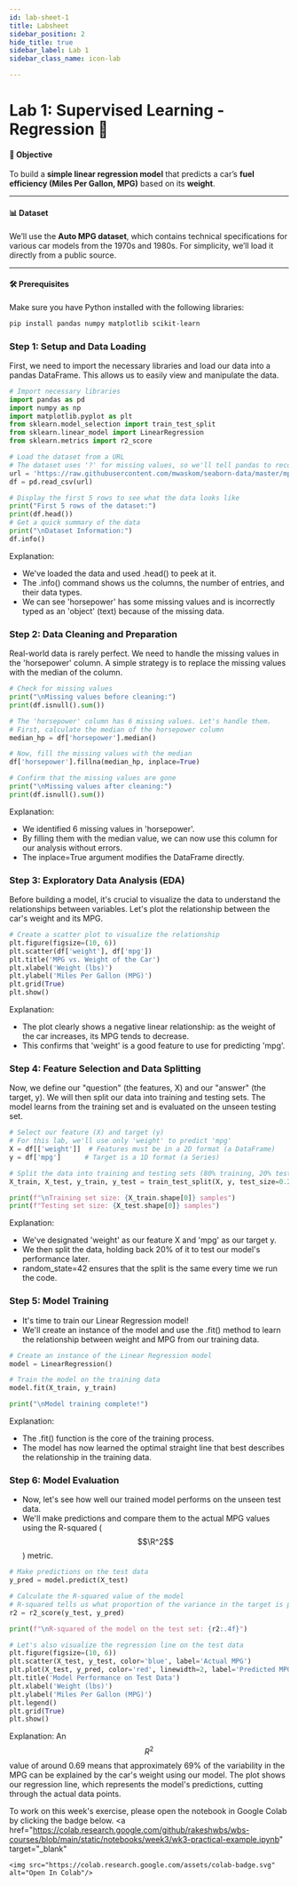 ```yaml
---
id: lab-sheet-1
title: Labsheet
sidebar_position: 2
hide_title: true
sidebar_label: Lab 1
sidebar_class_name: icon-lab

---
```


<ModuleBanner />

# Lab 1: Supervised Learning - Regression 🚗

#### 🎯 Objective
To build a **simple linear regression model** that predicts a car’s **fuel efficiency (Miles Per Gallon, MPG)** based on its **weight**.

---

#### 📊 Dataset
We’ll use the **Auto MPG dataset**, which contains technical specifications for various car models from the 1970s and 1980s.
For simplicity, we’ll load it directly from a public source.

---

#### 🛠️ Prerequisites
Make sure you have Python installed with the following libraries:

```bash
pip install pandas numpy matplotlib scikit-learn
```
### Step 1: Setup and Data Loading
First, we need to import the necessary libraries and load our data into a pandas DataFrame. This allows us to easily view and manipulate the data.

```python
# Import necessary libraries
import pandas as pd
import numpy as np
import matplotlib.pyplot as plt
from sklearn.model_selection import train_test_split
from sklearn.linear_model import LinearRegression
from sklearn.metrics import r2_score

# Load the dataset from a URL
# The dataset uses '?' for missing values, so we'll tell pandas to recognize them
url = 'https://raw.githubusercontent.com/mwaskom/seaborn-data/master/mpg.csv'
df = pd.read_csv(url)

# Display the first 5 rows to see what the data looks like
print("First 5 rows of the dataset:")
print(df.head())
# Get a quick summary of the data
print("\nDataset Information:")
df.info()
```
Explanation:
* We've loaded the data and used .head() to peek at it.
* The .info() command shows us the columns, the number of entries, and their data types.
* We can see 'horsepower' has some missing values and is incorrectly typed as an 'object' (text) because of the missing data.

### Step 2: Data Cleaning and Preparation

Real-world data is rarely perfect. We need to handle the missing values in the 'horsepower' column. A simple strategy is to replace the missing values with the median of the column.
```python
# Check for missing values
print("\nMissing values before cleaning:")
print(df.isnull().sum())

# The 'horsepower' column has 6 missing values. Let's handle them.
# First, calculate the median of the horsepower column
median_hp = df['horsepower'].median()

# Now, fill the missing values with the median
df['horsepower'].fillna(median_hp, inplace=True)

# Confirm that the missing values are gone
print("\nMissing values after cleaning:")
print(df.isnull().sum())
```
Explanation:
* We identified 6 missing values in 'horsepower'.
* By filling them with the median value, we can now use this column for our analysis without errors.
* The inplace=True argument modifies the DataFrame directly.

### Step 3: Exploratory Data Analysis (EDA)
Before building a model, it's crucial to visualize the data to understand the relationships between variables. Let's plot the relationship between the car's weight and its MPG.
```python
# Create a scatter plot to visualize the relationship
plt.figure(figsize=(10, 6))
plt.scatter(df['weight'], df['mpg'])
plt.title('MPG vs. Weight of the Car')
plt.xlabel('Weight (lbs)')
plt.ylabel('Miles Per Gallon (MPG)')
plt.grid(True)
plt.show()
```
Explanation:
* The plot clearly shows a negative linear relationship: as the weight of the car increases, its MPG tends to decrease.
* This confirms that 'weight' is a good feature to use for predicting 'mpg'.

### Step 4: Feature Selection and Data Splitting
Now, we define our "question" (the features, X) and our "answer" (the target, y). We will then split our data into training and testing sets. The model learns from the training set and is evaluated on the unseen testing set.
```python
# Select our feature (X) and target (y)
# For this lab, we'll use only 'weight' to predict 'mpg'
X = df[['weight']]  # Features must be in a 2D format (a DataFrame)
y = df['mpg']      # Target is a 1D format (a Series)

# Split the data into training and testing sets (80% training, 20% testing)
X_train, X_test, y_train, y_test = train_test_split(X, y, test_size=0.2, random_state=42)

print(f"\nTraining set size: {X_train.shape[0]} samples")
print(f"Testing set size: {X_test.shape[0]} samples")
```
Explanation:
* We've designated 'weight' as our feature X and 'mpg' as our target y.
* We then split the data, holding back 20% of it to test our model's performance later.
* random_state=42 ensures that the split is the same every time we run the code.

### Step 5: Model Training
* It's time to train our Linear Regression model!
* We'll create an instance of the model and use the .fit() method to learn the relationship between weight and MPG from our training data.

```python
# Create an instance of the Linear Regression model
model = LinearRegression()

# Train the model on the training data
model.fit(X_train, y_train)

print("\nModel training complete!")
```
Explanation:
* The .fit() function is the core of the training process.
* The model has now learned the optimal straight line that best describes the relationship in the training data.

### Step 6: Model Evaluation

* Now, let's see how well our trained model performs on the unseen test data.
* We'll make predictions and compare them to the actual MPG values using the R-squared ($$\R^2$$) metric.
```python
# Make predictions on the test data
y_pred = model.predict(X_test)

# Calculate the R-squared value of the model
# R-squared tells us what proportion of the variance in the target is predictable from the feature
r2 = r2_score(y_test, y_pred)

print(f"\nR-squared of the model on the test set: {r2:.4f}")

# Let's also visualize the regression line on the test data
plt.figure(figsize=(10, 6))
plt.scatter(X_test, y_test, color='blue', label='Actual MPG')
plt.plot(X_test, y_pred, color='red', linewidth=2, label='Predicted MPG (Regression Line)')
plt.title('Model Performance on Test Data')
plt.xlabel('Weight (lbs)')
plt.ylabel('Miles Per Gallon (MPG)')
plt.legend()
plt.grid(True)
plt.show()
```
Explanation:
An $$R^2$$ value of around 0.69 means that approximately 69% of the variability in the MPG can be explained by the car's weight using our model.
The plot shows our regression line, which represents the model's predictions, cutting through the actual data points.

To work on this week's exercise, please open the notebook in Google Colab by clicking the badge below.
<a
    href="https://colab.research.google.com/github/rakeshwbs/wbs-courses/blob/main/static/notebooks/week3/wk3-practical-example.ipynb"
    target="_blank"
>
    <img src="https://colab.research.google.com/assets/colab-badge.svg" alt="Open In Colab"/>
</a>